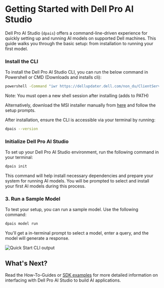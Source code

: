 
# Getting Started with Dell Pro AI Studio

Dell Pro AI Studio (`dpais`) offers a command-line-driven experience for quickly setting up and running AI models on supported Dell machines. This guide walks you through the basic setup: from installation to running your first model.

<Steps>

### Install the CLI

To install the Dell Pro AI Studio CLI, you can run the below command in Powershell or CMD (Downloads and installs cli):

```bash
powershell -Command "iwr https://dellupdater.dell.com/non_du/ClientService/endpointmgmt/dpais/cli/dpais-cli.x64.msi -OutFile $env:TEMP\dpais.msi; Start-Process msiexec -Wait -ArgumentList '/i',$env:TEMP\dpais.msi"
```
Note: You must open a new shell session after installing (adds to PATH)

Alternatively, download the MSI installer manually from [here](https://dellupdater.dell.com/non_du/ClientService/endpointmgmt/dpais/cli/dpais-cli.x64.msi) and follow the setup prompts.

After installation, ensure the CLI is accessible via your terminal by running:
```bash
dpais --version
```

### Initialize Dell Pro AI Studio
To set up your Dell Pro AI Studio environment, run the following command in your terminal:

```bash
dpais init
```

This command will help install necessary dependencies and prepare your system for running AI models. You will be prompted to select and install your first AI models during this process.

### 3. Run a Sample Model
To test your setup, you can run a sample model. Use the following command:

```bash
dpais model run
```
You'll get a in-terminal prompt to select a model, enter a query, and the model will generate a response.

![Quick Start CLI output](./assets/quick-start-cli.png)

</Steps>


## What's Next?

Read the How-To-Guides or [SDK examples](/interfacing-sdk) for more detailed information on interfacing with Dell Pro AI Studio to build AI applications.
